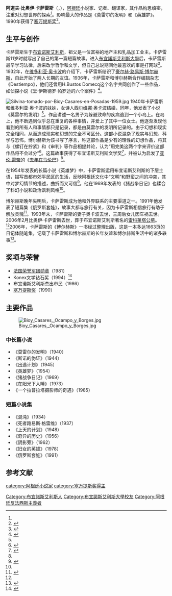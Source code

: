 {{Infobox writer <!-- for more information see [[:Template:Infobox_writer/doc|:Template:Infobox writer/doc]] -->
| name          = 阿道夫·比奥伊·卡萨雷斯
| image         = Adolfo Bioy Casares 1968.png
| imagesize    = 200 px
| caption       = 1968年的比奥伊·卡萨雷斯
| language      = 西班牙语
| birth_name    =
| birth_date    = {{birth date|1914|9|15}}
| birth_place   = [[阿根廷|阿根廷]][[布宜诺斯艾利斯|布宜诺斯艾利斯]]
| death_date    = {{death date and age|1999|3|8|1914|9|15}}
| death_place   = 阿根廷布宜诺斯艾利斯
| resting_place = 阿根廷布宜诺斯艾利斯[[雷科莱塔公墓|雷科莱塔公墓]]
| occupation    = 小说家、记者、翻译家
| nationality   = {{ARG}}
| notableworks  = 《莫雷尔的发明》
| influences    = 
| influenced    =
| awards        = [[塞万提斯奖|塞万提斯奖]]（1990）
}}
'''阿道夫·比奥伊·卡萨雷斯'''（{{lang-es|'''Adolfo Bioy Casares'''}}，{{bd|1914年|9月15日|1999年|3月8日}}），[[阿根廷|阿根廷]]小说家、记者、翻译家，其作品构思缜密，注重对幻想世界的探索<ref name=“词典”/>。影响最大的作品是《莫雷尔的发明》和《英雄梦》。1990年获得了[[塞万提斯奖|塞万提斯奖]]<ref>{{cite web|title=塞万提斯奖获得者介绍|url=http://www.mcu.es/premiado/mostrarDetalleAction.do?prev_layout=premioMiguelCervantesPremios&layout=premioMiguelCervantesPremios&language=es&id=1007213|accessdate=2016-03-16|archive-url=https://web.archive.org/web/20131123080200/http://www.mcu.es/premiado/mostrarDetalleAction.do?prev_layout=premioMiguelCervantesPremios&layout=premioMiguelCervantesPremios&language=es&id=1007213|archive-date=2013-11-23|dead-url=yes}}</ref>。

==生平与创作==
卡萨雷斯生于[[布宜诺斯艾利斯|布宜诺斯艾利斯]]，祖父是一位富裕的地产主和乳品加工业主。卡萨雷斯11岁时就写出了自己的第一篇短篇故事。进入[[布宜諾斯艾利斯大學|布宜諾斯艾利斯大學]]后，卡萨雷斯最早学习法律，后来改学哲学和文学，但自己总说期间他最喜欢的事是打网球<ref name="obituary">{{cite web|title=obituary of casares|url=http://www.independent.co.uk/arts-entertainment/obituary-adolfo-bioy-casares-1079527.html|accessdate=2016-03-16|archive-date=2016-03-21|archive-url=https://web.archive.org/web/20160321053702/http://www.independent.co.uk/arts-entertainment/obituary-adolfo-bioy-casares-1079527.html|dead-url=no}}</ref>。1932年，在[[维多利亚·奥卡波|维多利亚·奥卡波]]的介绍下，卡萨雷斯结识了[[豪尔赫·路易斯·博尔赫斯|豪尔赫·路易斯·博尔赫斯]]，自此开始了两人长期的友谊。1936年，卡萨雷斯和博尔赫斯合作编辑杂志《Destiempo》，他们还曾用H.Bustos Domecq这个名字共同创作了一些作品，如侦探小说《堂·伊斯德罗·帕罗迪的六个案件》<ref>{{cite web|title=casares|url=http://www.britannica.com/biography/Adolfo-Bioy-Casares|accessdate=2016-03-16|archive-date=2021-05-08|archive-url=https://web.archive.org/web/20210508202958/https://www.britannica.com/biography/Adolfo-Bioy-Casares|dead-url=no}}</ref>。

[[File:Silvina-tomado-por-Bioy-Casares-en-Posadas-1959.jpg|thumb]]
1940年卡萨雷斯和维多利亚·奥卡波的妹妹，女诗人[[西尔维娜·奥卡波|西尔维娜·奥卡波]]结婚，同年，他发表了小说《莫雷尔的发明》<ref name="obituary"/>。作品讲述一名男子为躲避致命的疾病逃到一个小岛上。在岛上，他不断遇到似乎总在重复的各种事情，并爱上了其中一位女士。他逐渐发现他看到的所有人和事情都只是记录，都是由莫雷尔的发明所记录的。由于幻想和现实完全相同，从而造成现实和幻想的完全不可区分。这部小说混杂了现实与幻想、科学与恐怖。博尔赫斯为该书写了序言，称这部作品是少有的理性的幻想作品，将其与《螺钉在拧紧》和《审判》等作品相提并论，认为“用完美这两个字来评价这部作品将不会过分”<ref>{{cite book|title=《莫雷尔的发明》序言|publisher=人民文学出版社|year=2013|pages=4}}</ref>。这篇故事获得了布宜诺斯艾利斯文学奖<ref>{{cite web|title=casares|url=http://www.cervantes.es/bibliotecas_documentacion_espanol/biografias/cairo_adolfo_bioy_casares.htm|accessdate=2016-03-16|archive-date=2021-01-26|archive-url=https://web.archive.org/web/20210126095452/https://www.cervantes.es/bibliotecas_documentacion_espanol/biografias/cairo_adolfo_bioy_casares.htm|dead-url=no}}</ref>，并被认为启发了[[亚伦·雷奈|亚伦·雷奈]]的《[[去年在马伦巴|去年在马伦巴]]》<ref name="obituary"/>。

在1954年发表的长篇小说《英雄梦》中，卡萨雷斯运用布宜诺斯艾利斯的下层土语，描写首都市郊平民区的生活，反映阿根廷文化中“文明”和野蛮之间的冲突，其中对梦幻情节的描述，曲折而又可信<ref name=“词典”>{{cite book|title=20世纪外国文学词典|publisher=中国大百科全书出版社上海分社|year=1992|pages=624}}</ref>。他在1969年发表的《猪战争日记》也糅合了科幻小说和政治讽刺风格<ref name="obituary"/>。

博尔赫斯晚年失明后，卡萨雷斯成为他和外界联系的主要渠道之一。1991年他发表了短篇集《俄罗斯套娃》，故事大都与旅行有关，因为卡萨雷斯相信旅行有助于解放灵魂<ref>{{cite book|title=俄罗斯套娃，简介|publisher=上海文艺出版社|year=2013}}</ref>。1993年末，卡萨雷斯的妻子奥卡波去世，三周后女儿因车祸去世。2006年2月比奥伊·卡萨雷斯去世，葬于布宜诺斯艾利斯著名的[[雷科莱塔公墓|雷科莱塔公墓]]。<ref name="obituary"/>2006年，卡萨雷斯的《博尔赫斯》一书经过整理出版，这是一本多达1663页的日记体随笔集，记载了卡萨雷斯和博尔赫斯的长年友谊和博尔赫斯生活中的诸多轶事<ref>{{cite web|title=borges|url=http://www.casadellibro.com/libro-borges/9788423338733/1101322|accessdate=2016-03-16|archive-date=2020-06-01|archive-url=https://web.archive.org/web/20200601123827/https://www.casadellibro.com/libro-borges/9788423338733/1101322|dead-url=no}}</ref>。

==奖项与荣誉==
*[[法国荣誉军团勋章|法国荣誉军团勋章]]（1981） 
*Konex文学钻石奖（1994）<ref>{{cite web|title=Konex奖|url=http://www.fundacionkonex.org/premios1994-letras|accessdate=2016-03-16|archive-date=2021-04-17|archive-url=https://web.archive.org/web/20210417221653/https://www.fundacionkonex.org/premios1994-letras|dead-url=no}}</ref> 
*布宜诺斯艾利斯杰出市民（1986）
*[[塞万提斯奖|塞万提斯奖]]（1990）

==主要作品==
[[File:Bioy_Casares,_Ocampo_y_Borges.jpg|thumb]]
===中长篇小说===
*《莫雷尔的发明》（1940）
*《斯诺的伪证》（1944）
*《出逃计划》（1945） 
*《英雄梦》（1954）
*《猪战争日记》（1969）
*《在阳光下入睡》（1973） 
*《一个拉普拉塔摄影师的奇遇》（1985） 

===短篇小说集===
*《混沌》（1934）
*《死者路易斯·格雷维》（1937）
*《上天的计划》（1948） 
*《奇异的历史》（1956）
*《阴影旁》（1962）
*《妇女的英雄》（1978） 
*《俄罗斯套娃》（1991）

==参考文献==
{{reflist|2}}

{{normdaten}}
{{DEFAULTSORT:casares}}
[[category:阿根廷小说家|category:阿根廷小说家]]
[[category:塞万提斯奖得主|category:塞万提斯奖得主]]
[[Category:布宜諾斯艾利斯人|Category:布宜諾斯艾利斯人]]
[[Category:布宜諾斯艾利斯大學校友|Category:布宜諾斯艾利斯大學校友]]
[[Category:阿根廷反法西斯主義者|Category:阿根廷反法西斯主義者]]